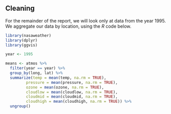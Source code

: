 ## Cleaning

For the remainder of the report, we will look only at data from the year 1995. We aggregate our data by location, using the *R* code below.
```R
library(nasaweather)
library(dplyr)
library(ggvis)
```

```r
year <- 1995

means <- atmos %>%
  filter(year == year) %>%
  group_by(long, lat) %>%
  summarize(temp = mean(temp, na.rm = TRUE),
         pressure = mean(pressure, na.rm = TRUE),
         ozone = mean(ozone, na.rm = TRUE),
         cloudlow = mean(cloudlow, na.rm = TRUE),
         cloudmid = mean(cloudmid, na.rm = TRUE),
         cloudhigh = mean(cloudhigh, na.rm = TRUE)) %>%
  ungroup()
```
